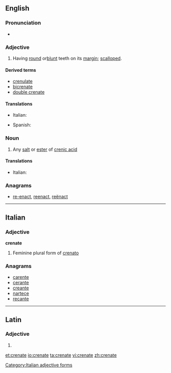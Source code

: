 ==English==

===Pronunciation===
* {{IPA|/ˈkɹiː.neɪt/}}

===Adjective===
{{en-adj}}

# {{botany}} Having [[round]] or[[ blunt]] teeth on its [[margin]]; [[scalloped]].

====Derived terms====
* [[crenulate]]
* [[bicrenate]]
* [[double crenate]]

====Translations====
{{trans-top|scalloped}}
* Italian: {{t-|it|crenato}}
{{trans-mid}}
* Spanish: {{t-|es|dentado}}
{{trans-bottom}}

===Noun===
{{en-noun}}

# {{chemistry}} Any [[salt]] or [[ester]] of [[crenic acid]]

====Translations====
{{trans-top|salt or ester of crenic acid}}
* Italian: {{t-|it|crenato|m}}
{{trans-mid}}
{{trans-bottom}}

===Anagrams===
* [[re-enact#English|re-enact]], [[reenact#English|reenact]], [[reënact#English|reënact]]

----

==Italian==

===Adjective===
'''crenate''' {{f}}

# Feminine plural form of [[crenato]]

===Anagrams===
* [[carente#Italian|carente]]
* [[cerante#Italian|cerante]]
* [[creante#Italian|creante]]
* [[nartece#Italian|nartece]]
* [[recante#Italian|recante]]

[[Category:Italian adjective forms]]

----

==Latin==

===Adjective===
{{la-adj-form|crēnāte}}

# {{inflection of|crenatus|crēnātus|voc|m|s|lang=la}}

[[et:crenate]]
[[io:crenate]]
[[ta:crenate]]
[[vi:crenate]]
[[zh:crenate]]